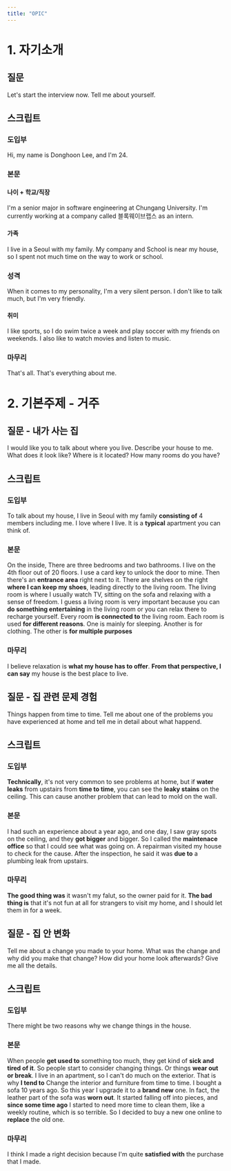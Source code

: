 ```yaml
---
title: "OPIC"
---
```

# 1. 자기소개
## 질문
Let's start the interview now.
Tell me about yourself.

## 스크립트
### 도입부
Hi, my name is Donghoon Lee, and I'm 24.
### 본문
#### 나이 + 학교/직장
I'm a senior major in software engineering at Chungang University. I'm currently working at a company called 블록웨이브랩스 as an intern. 
#### 가족
I live in a Seoul with my family. My company and School is near my house, so I spent not much time on the way to work or school. 
### 성격
When it comes to my personality, I'm a very silent person. I don't like to talk much, but I'm very friendly. 
#### 취미
I like sports, so I do swim twice a week and play soccer with my friends on weekends. I also like to watch movies and listen to music.
### 마무리
That's all. That's everything about me.

# 2. 기본주제 - 거주
## 질문 - 내가 사는 집
I would like you to talk about where you live. Describe your house to me.
What does it look like? Where is it located? How many rooms do you have?
## 스크립트
### 도입부
To talk about my house, I live in Seoul with my family **consisting of** 4 members including me. I love where I live. It is a **typical** apartment you can think of.
### 본문
On the inside, There are three bedrooms and two bathrooms. I live on the 4th floor out of 20 floors. I use a card key to unlock the door to mine. Then there's an **entrance area** right next to it. There are shelves on the right **where I can keep my shoes**, leading directly to the living room. The living room is where I usually watch TV, sitting on the sofa and relaxing with a sense of freedom. I guess a living room is very important because you can **do something entertaining** in the living room or you can relax there to recharge yourself. Every room **is connected to** the living room. Each room is used **for different reasons**. One is mainly for sleeping. Another is for clothing. The other is **for multiple purposes**
### 마무리
I believe relaxation is **what my house has to offer**. **From that perspective, I can say** my house is the best place to live.

## 질문 - 집 관련 문제 경험
Things happen from time to time. Tell me about one of the problems you have experienced at home and tell me in detail about what happend.
## 스크립트
### 도입부
**Technically**, it's not very common to see problems at home, but if **water leaks** from upstairs from **time to time**, you can see the **leaky stains** on the ceiling. This can cause another problem that can lead to mold on the wall.
### 본문
I had such an experience about a year ago, and one day, I saw gray spots on the ceiling, and they **got bigger** and bigger. So I called the **maintenace office** so that I could see what was going on. A repairman visited my house to check for the cause. After the inspection, he said it was **due to** a plumbing leak from upstairs.
### 마무리
**The good thing was** it wasn't my falut, so the owner paid for it. **The bad thing is** that it's not fun at all for strangers to visit my home, and I should let them in for a week.

## 질문 - 집 안 변화
Tell me about a change you made to your home. What was the change and why did you make that change? How did your home look afterwards? Give me all the details.
## 스크립트
### 도입부
There might be two reasons why we change things in the house.
### 본문
When people **get used to** something too much, they get kind of **sick and tired of it**. So people start to consider changing things. Or things **wear out or break**. I live in an apartment, so I can't do much on the exterior. That is why **I tend to** Change the interior and furniture from time to time. I bought a sofa 10 years ago. So this year I upgrade it to a **brand new** one. In fact, the leather part of the sofa was **worn out**. It started falling off into pieces, and **since some time ago** I started to need more time to clean them, like a weekly routine, which is so terrible. So I decided to buy a new one online to **replace** the old one.
### 마무리
I think I made a right decision because I'm quite **satisfied with** the purchase that I made.